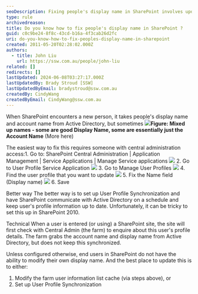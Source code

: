 ```yaml
---
seoDescription: Fixing people's display name in SharePoint involves updating the Name field in the User Profile Service Application or setting up User Profile Synchronization to keep profiles up to date.
type: rule
archivedreason:
title: Do you know how to fix people's display name in SharePoint ?
guid: c0c9be24-8f8c-43cd-b16a-4f3cab26d2fc
uri: do-you-know-how-to-fix-peoples-display-name-in-sharepoint
created: 2011-05-20T02:28:02.000Z
authors:
  - title: John Liu
    url: https://ssw.com.au/people/john-liu
related: []
redirects: []
lastUpdated: 2024-06-08T03:27:17.000Z
lastUpdatedBy: Brady Stroud [SSW]
lastUpdatedByEmail: bradystroud@ssw.com.au
createdBy: CindyWang
createdByEmail: CindyWang@ssw.com.au
---
```


When SharePoint encounters a new person, it takes people's display name and account name from Active Directory, but sometimes
![](/uploads/rules/do-you-know-how-to-fix-peoples-display-name-in-sharepoint/MixUpNames.jpg)**Figure: Mixed up names - some are good Display Name, some are essentially just the Account Name** (More here)

The easiest way to fix this requires someone with central administration access:1. Go to: SharePoint Central Administration | Application Management | Service Applications | Manage Service applications
![](/uploads/rules/do-you-know-how-to-fix-peoples-display-name-in-sharepoint/ServiceApplication.jpg) 2. Go to User Profile Service Application
![](/uploads/rules/do-you-know-how-to-fix-peoples-display-name-in-sharepoint/UserProfileServiceApplication.jpg) 3. Go to Manage User Profiles
![](/uploads/rules/do-you-know-how-to-fix-peoples-display-name-in-sharepoint/ManageUserProfiles.jpg) 4. Find the user profile that you want to update
![](/uploads/rules/do-you-know-how-to-fix-peoples-display-name-in-sharepoint/FindUserProfile.jpg) 5. Fix the Name field (Display name)
![](/uploads/rules/do-you-know-how-to-fix-peoples-display-name-in-sharepoint/FixNameField.jpg) 6. Save

Better way
The better way is to set up User Profile Synchronization and have SharePoint communicate with Active Directory on a schedule and keep user's profile information up to date. Unfortunately, it can be tricky to set this up in SharePoint 2010.

Technical
When a user is entered (or using) a SharePoint site, the site will first check with Central Admin (the farm) to enquire about this user's profile details. The farm grabs the account name and display name from Active Directory, but does not keep this synchronized.

Unless configured otherwise, end users in SharePoint do not have the ability to modify their own display name. And the best place to update this is to either:

1. Modify the farm user information list cache (via steps above), or
2. Set up User Profile Synchronization
